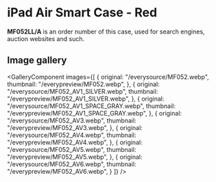 
# iPad Air Smart Case - Red

<Callout type='info' emoji='👉🏻'>**MF052LL/A** is an order number of this case, used for search engines, auction websites and such.</Callout>

## Image gallery

<GalleryComponent
    images={[
      {
        original: "/everysource/MF052.webp",
        thumbnail: "/everypreview/MF052.webp",
      },
      {
        original: "/everysource/MF052_AV1_SILVER.webp",
        thumbnail: "/everypreview/MF052_AV1_SILVER.webp",
      },
      {
        original: "/everysource/MF052_AV1_SPACE_GRAY.webp",
        thumbnail: "/everypreview/MF052_AV1_SPACE_GRAY.webp",
      },
      {
        original: "/everysource/MF052_AV3.webp",
        thumbnail: "/everypreview/MF052_AV3.webp",
      },
      {
        original: "/everysource/MF052_AV4.webp",
        thumbnail: "/everypreview/MF052_AV4.webp",
      },
      {
        original: "/everysource/MF052_AV5.webp",
        thumbnail: "/everypreview/MF052_AV5.webp",
      },
      {
        original: "/everysource/MF052_AV6.webp",
        thumbnail: "/everypreview/MF052_AV6.webp",
      }
    ]}
  />
